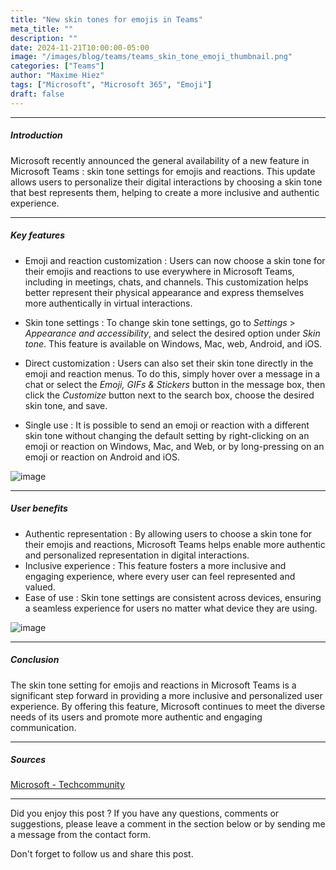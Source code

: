 ```yaml
---
title: "New skin tones for emojis in Teams"
meta_title: ""
description: ""
date: 2024-11-21T10:00:00-05:00
image: "/images/blog/teams/teams_skin_tone_emoji_thumbnail.png"
categories: ["Teams"]
author: "Maxime Hiez"
tags: ["Microsoft", "Microsoft 365", "Emoji"]
draft: false
---
```

---

##### Introduction

Microsoft recently announced the general availability of a new feature in Microsoft Teams : skin tone settings for emojis and reactions. This update allows users to personalize their digital interactions by choosing a skin tone that best represents them, helping to create a more inclusive and authentic experience.

---

##### Key features

- Emoji and reaction customization : Users can now choose a skin tone for their emojis and reactions to use everywhere in Microsoft Teams, including in meetings, chats, and channels. This customization helps better represent their physical appearance and express themselves more authentically in virtual interactions.

- Skin tone settings : To change skin tone settings, go to *Settings* > *Appearance and accessibility*, and select the desired option under *Skin tone*. This feature is available on Windows, Mac, web, Android, and iOS.

- Direct customization : Users can also set their skin tone directly in the emoji and reaction menus. To do this, simply hover over a message in a chat or select the *Emoji, GIFs & Stickers* button in the message box, then click the *Customize* button next to the search box, choose the desired skin tone, and save.

- Single use : It is possible to send an emoji or reaction with a different skin tone without changing the default setting by right-clicking on an emoji or reaction on Windows, Mac, and Web, or by long-pressing on an emoji or reaction on Android and iOS.

![image](/images/blog/teams/teams_skin_tone_emoji_001.png)

---

##### User benefits

- Authentic representation : By allowing users to choose a skin tone for their emojis and reactions, Microsoft Teams helps enable more authentic and personalized representation in digital interactions.
- Inclusive experience : This feature fosters a more inclusive and engaging experience, where every user can feel represented and valued.
- Ease of use : Skin tone settings are consistent across devices, ensuring a seamless experience for users no matter what device they are using.

![image](/images/blog/teams/teams_skin_tone_emoji_002.png)

---

##### Conclusion

The skin tone setting for emojis and reactions in Microsoft Teams is a significant step forward in providing a more inclusive and personalized user experience. By offering this feature, Microsoft continues to meet the diverse needs of its users and promote more authentic and engaging communication.

---

##### Sources
[Microsoft - Techcommunity](https://techcommunity.microsoft.com/blog/microsoft365insiderblog/new-skin-tone-settings-in-microsoft-teams/4261358)

---


Did you enjoy this post ? If you have any questions, comments or suggestions, please leave a comment in the section below or by sending me a message from the contact form.

Don't forget to follow us and share this post.
